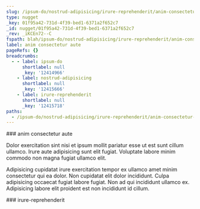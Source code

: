 ```yaml
---
slug: /ipsum-do/nostrud-adipisicing/irure-reprehenderit/anim-consectetur-aute
type: nugget
_key: 01f95a42-731d-4f39-bed1-6371a2f652c7
_id: nugget/01f95a42-731d-4f39-bed1-6371a2f652c7
_rev: _iKCEn72--C
fspath: blah/ipsum-do/nostrud-adipisicing/irure-reprehenderit/anim-consectetur-aute.md
label: anim consectetur aute
pageRefs: {}
breadcrumbs:
  - - label: ipsum-do
      shortlabel: null
      _key: '12414966'
    - label: nostrud-adipisicing
      shortlabel: null
      _key: '12415666'
    - label: irure-reprehenderit
      shortlabel: null
      _key: '12415718'
paths:
  - /ipsum-do/nostrud-adipisicing/irure-reprehenderit/anim-consectetur-aute
---
```


<NuggetArea>
<Nugget slug="/ipsum-do/nostrud-adipisicing/irure-reprehenderit/anim-consectetur-aute" type="nugget" _key="01f95a42-731d-4f39-bed1-6371a2f652c7" _id="nugget/01f95a42-731d-4f39-bed1-6371a2f652c7" _rev="_iKCEn72--C" fspath="blah/ipsum-do/nostrud-adipisicing/irure-reprehenderit/anim-consectetur-aute.md" label="anim consectetur aute" paths="/ipsum-do/nostrud-adipisicing/irure-reprehenderit/anim-consectetur-aute">
<NuggetBody>
### anim consectetur aute

Dolor exercitation sint nisi et ipsum mollit pariatur esse ut est sunt cillum ullamco. Irure aute adipisicing sunt elit fugiat. Voluptate labore minim commodo non magna fugiat ullamco elit.

Adipisicing cupidatat irure exercitation tempor ex ullamco amet minim consectetur qui ea dolor. Non cupidatat elit dolor incididunt. Culpa adipisicing occaecat fugiat labore fugiat. Non ad qui incididunt ullamco ex. Adipisicing labore elit proident est non incididunt id cillum.

</NuggetBody>
<Breadcrumbs>
<Crumbs>
<Crumb _key="12414966" label="ipsum-do" /><Crumb _key="12415666" label="nostrud-adipisicing" /><Crumb _key="12415718" label="irure-reprehenderit" />
</Crumbs>
</Breadcrumbs>
</Nugget>

<NuggetsInbound>
</NuggetsInbound>
<NuggetsOutbound>
</NuggetsOutbound>
</NuggetArea>
<PassagesInbound>
<Passage direction="inbound" type="passage" _key="12415718" _id="passage/12415718" _rev="_iKCEn72--B" label="irure-reprehenderit" passage="irure-reprehenderit" fspath="blah/ipsum-do/nostrud-adipisicing/irure-reprehenderit" paths="/ipsum-do/nostrud-adipisicing/irure-reprehenderit" slug="/ipsum-do/nostrud-adipisicing/irure-reprehenderit">
<NuggetBody>
### irure-reprehenderit

</NuggetBody>
<Breadcrumbs>
<Crumbs>
<Crumb _key="12414966" label="ipsum-do" /><Crumb _key="12415666" label="nostrud-adipisicing" />
</Crumbs>
</Breadcrumbs>
</Passage>

</PassagesInbound>
<PassagesOutbound>
</PassagesOutbound>